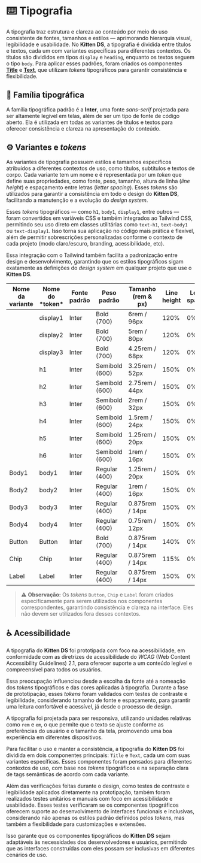 
<Meta title="Design/Tipografia e tokens" />

# ⌨️ Tipografia

A tipografia traz estrutura e clareza ao conteúdo por meio do uso consistente de fontes, tamanhos e estilos — aprimorando hierarquia visual, legibilidade e usabilidade. No **Kitten DS**, a tipografia é dividida entre títulos e textos, cada um com variantes específicas para diferentes contextos. Os títulos são divididos em tipos `display` e `heading`, enquanto os textos seguem o tipo `body`. Para aplicar esses padrões, foram criados os componentes [**Title**](/docs/componentes-title-guia-de-uso--propriedades) e [**Text**](/docs/componentes-text-guia-de-uso--propriedades), que utilizam *tokens* tipográficos para garantir consistência e flexibilidade.

## 📝 Família tipográfica

A família tipográfica padrão é a **Inter**, uma fonte *sans-serif* projetada para ser altamente legível em telas, além de ser um tipo de fonte de código aberto. Ela é utilizada em todas as variantes de títulos e textos para oferecer consistência e clareza na apresentação do conteúdo.

<Title variant="h4" component="h3" className="sb-unstyled">ABCDEFGHIJKLMNOPQRSTUVWXYZ<br/>abcdefghijklmnopqrstuvwxyz<br/>1234567890</Title>
<Title variant="h4" component="h3" className="sb-unstyled" fontStyle="italic">ABCDEFGHIJKLMNOPQRSTUVWXYZ<br/>abcdefghijklmnopqrstuvwxyz<br/>1234567890</Title>

## ⚙️ Variantes e *tokens*

As variantes de tipografia possuem estilos e tamanhos específicos atribuídos a diferentes contextos de uso, como títulos, subtítulos e textos de corpo. Cada variante tem um nome e é representada por um *token* que define suas propriedades, como fonte, peso, tamanho, altura de linha (*line height*) e espaçamento entre letras (*letter spacing*). Esses *tokens* são utilizados para garantir a consistência em todo o design do **Kitten DS**, facilitando a manutenção e a evolução do *design system*.

Esses *tokens* tipográficos — como `h1`, `body1`, `display1`, entre outros — foram convertidos em variáveis CSS e também integrados ao Tailwind CSS, permitindo seu uso direto em classes utilitárias como `text-h1`, `text-body1` ou `text-display1`. Isso torna sua aplicação no código mais prática e flexível, além de permitir sobrescrições personalizadas conforme o contexto de cada projeto (modo claro/escuro, branding, acessibilidade, etc).

Essa integração com o Tailwind também facilita a padronização entre design e desenvolvimento, garantindo que os estilos tipográficos sigam exatamente as definições do *design system* em qualquer projeto que use o **Kitten DS**.

<table>
  <thead>
    <tr>
      <th>Nome da variante</th>
      <th>Nome do *token*</th>
      <th>Fonte padrão</th>
      <th>Peso padrão</th>
      <th>Tamanho (rem & px)</th>
      <th>Line height</th>
      <th>Letter spacing</th>
    </tr>
  </thead>
  <tbody>
    <tr>
      <td><Title variant="display1" className="sb-unstyled">Display1</Title></td>
      <td>display1</td>
      <td>Inter</td>
      <td>Bold (700)</td>
      <td>6rem / 96px</td>
      <td>120%</td>
      <td>0%</td>
    </tr>
    <tr>
      <td><Title variant="display2" className="sb-unstyled">Display2</Title></td>
      <td>display2</td>
      <td>Inter</td>
      <td>Bold (700)</td>
      <td>5rem / 80px</td>
      <td>120%</td>
      <td>0%</td>
    </tr>
    <tr>
      <td><Title variant="display3" className="sb-unstyled">Display3</Title></td>
      <td>display3</td>
      <td>Inter</td>
      <td>Bold (700)</td>
      <td>4.25rem / 68px</td>
      <td>120%</td>
      <td>0%</td>
    </tr>
    <tr>
      <td><Title variant="h1" className="sb-unstyled">Heading1</Title></td>
      <td>h1</td>
      <td>Inter</td>
      <td>Semibold (600)</td>
      <td>3.25rem / 52px</td>
      <td>150%</td>
      <td>0%</td>
    </tr>
    <tr>
      <td><Title variant="h2" className="sb-unstyled">Heading2</Title></td>
      <td>h2</td>
      <td>Inter</td>
      <td>Semibold (600)</td>
      <td>2.75rem / 44px</td>
      <td>150%</td>
      <td>0%</td>
    </tr>
    <tr>
      <td><Title variant="h3" className="sb-unstyled">Heading3</Title></td>
      <td>h3</td>
      <td>Inter</td>
      <td>Semibold (600)</td>
      <td>2rem / 32px</td>
      <td>150%</td>
      <td>0%</td>
    </tr>
    <tr>
      <td><Title variant="h4" className="sb-unstyled">Heading4</Title></td>
      <td>h4</td>
      <td>Inter</td>
      <td>Semibold (600)</td>
      <td>1.5rem / 24px</td>
      <td>150%</td>
      <td>0%</td>
    </tr>
    <tr>
      <td><Title variant="h5" className="sb-unstyled">Heading5</Title></td>
      <td>h5</td>
      <td>Inter</td>
      <td>Semibold (600)</td>
      <td>1.25rem / 20px</td>
      <td>150%</td>
      <td>0%</td>
    </tr>
    <tr>
      <td><Title variant="h6" className="sb-unstyled">Heading6</Title></td>
      <td>h6</td>
      <td>Inter</td>
      <td>Semibold (600)</td>
      <td>1rem / 16px</td>
      <td>150%</td>
      <td>0%</td>
    </tr>
    <tr>
      <td><Text variant="body1" className="sb-unstyled">Body1</Text></td>
      <td>body1</td>
      <td>Inter</td>
      <td>Regular (400)</td>
      <td>1.25rem / 20px</td>
      <td>150%</td>
      <td>0%</td>
    </tr>
    <tr>
      <td><Text variant="body2" className="sb-unstyled">Body2</Text></td>
      <td>body2</td>
      <td>Inter</td>
      <td>Regular (400)</td>
      <td>1rem / 16px</td>
      <td>150%</td>
      <td>0%</td>
    </tr>
    <tr>
      <td><Text variant="body3" className="sb-unstyled">Body3</Text></td>
      <td>body3</td>
      <td>Inter</td>
      <td>Regular (400)</td>
      <td>0.875rem / 14px</td>
      <td>150%</td>
      <td>0%</td>
    </tr>
    <tr>
      <td><Text variant="body4" className="sb-unstyled">Body4</Text></td>
      <td>body4</td>
      <td>Inter</td>
      <td>Regular (400)</td>
      <td>0.75rem / 12px</td>
      <td>150%</td>
      <td>0%</td>
    </tr>
    <tr>
      <td><Text variant="body4" fontSize="text-button" className="sb-unstyled">Button</Text></td>
      <td>Button</td>
      <td>Inter</td>
      <td>Bold (700)</td>
      <td>0.875rem / 14px</td>
      <td>140%</td>
      <td>0%</td>
    </tr>
    <tr>
      <td><Text variant="body4" fontSize="text-chip" className="sb-unstyled">Chip</Text></td>
      <td>Chip</td>
      <td>Inter</td>
      <td>Regular (400)</td>
      <td>0.875rem / 14px</td>
      <td>115%</td>
      <td>0%</td>
    </tr>
    <tr>
      <td><Text variant="body4" fontSize="text-label" className="sb-unstyled">Label</Text></td>
      <td>Label</td>
      <td>Inter</td>
      <td>Regular (400)</td>
      <td>0.875rem / 14px</td>
      <td>150%</td>
      <td>0%</td>
    </tr>
  </tbody>
</table>

> ⚠️ **Observação:** Os *tokens* `Button`, `Chip` e `Label` foram criados especificamente para serem utilizados nos componentes correspondentes, garantindo consistência e clareza na interface. Eles não devem ser utilizados fora desses contextos.

## ♿ Acessibilidade

A tipografia do **Kitten DS** foi prototipada com foco na acessibilidade, em conformidade com as diretrizes de acessibilidade do *WCAG* (Web Content Accessibility Guidelines) 2.1, para oferecer suporte a um conteúdo legível e compreensível para todos os usuários.

Essa preocupação influenciou desde a escolha da fonte até a nomeação dos *tokens* tipográficos e das cores aplicadas à tipografia. Durante a fase de prototipação, esses *tokens* foram validados com testes de contraste e legibilidade, considerando tamanho de fonte e espaçamento, para garantir uma leitura confortável e acessível, já desde o processo de design.

A tipografia foi projetada para ser responsiva, utilizando unidades relativas como `rem` e `em`, o que permite que o texto se ajuste conforme as preferências do usuário e o tamanho da tela, promovendo uma boa experiência em diferentes dispositivos.

Para facilitar o uso e manter a consistência, a tipografia do **Kitten DS** foi dividida em dois componentes principais: `Title` e `Text`, cada um com suas variantes específicas. Esses componentes foram pensados para diferentes contextos de uso, com base nos *tokens* tipográficos e na separação clara de tags semânticas de acordo com cada variante.

Além das verificações feitas durante o design, como testes de contraste e legibilidade aplicados diretamente na prototipação, também foram realizados testes unitários e manuais com foco em acessibilidade e usabilidade. Esses testes verificaram se os componentes tipográficos oferecem suporte ao desenvolvimento de interfaces funcionais e inclusivas, considerando não apenas os estilos padrão definidos pelos *tokens*, mas também a flexibilidade para customizações e extensões.

Isso garante que os componentes tipográficos do **Kitten DS** sejam adaptáveis às necessidades dos desenvolvedores e usuários, permitindo que as interfaces construídas com eles possam ser inclusivas em diferentes cenários de uso.